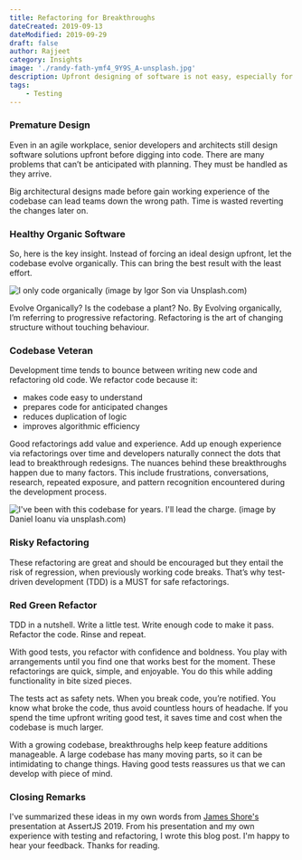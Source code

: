 ```yaml
---
title: Refactoring for Breakthroughs 
dateCreated: 2019-09-13
dateModified: 2019-09-29
draft: false
author: Rajjeet
category: Insights
image: './randy-fath-ymf4_9Y9S_A-unsplash.jpg'
description: Upfront designing of software is not easy, especially for large unpredictable projects. Refactoring and testing play a key for maturing codebases.    
tags:
    - Testing
---
```

### Premature Design
Even in an agile workplace, senior developers and architects still design software solutions upfront before digging into code. There are many problems that can’t be anticipated with planning. They must be handled as they arrive. 

Big architectural designs made before gain working experience of the codebase can lead teams down the wrong path. Time is wasted reverting the changes later on.

### Healthy Organic Software
So, here is the key insight. Instead of forcing an ideal design upfront, let the codebase evolve organically. This can bring the best result with the least effort.

![I only code organically (image by Igor Son via Unsplash.com)](igor-son-FV_PxCqgtwc-unsplash.jpg)

Evolve Organically? Is the codebase a plant? No. By Evolving organically, I’m referring to progressive refactoring. Refactoring is the art of changing structure without touching behaviour. 

### Codebase Veteran
Development time tends to bounce between writing new code and refactoring old code. We refactor code because it:
* makes code easy to understand 
* prepares code for anticipated changes
* reduces duplication of logic 
* improves algorithmic efficiency 

Good refactorings add value and experience. Add up enough experience via refactorings over time and developers naturally connect the dots that lead to breakthrough redesigns. The nuances behind these breakthroughs happen due to many factors. This  include frustrations, conversations, research, repeated exposure, and pattern recognition encountered during the development process. 

![I've been with this codebase for years. I'll lead the charge. (image by Daniel Ioanu via unsplash.com)](daniel-ioanu-jjGupGhhqDc-unsplash.jpg)

### Risky Refactoring
These refactoring are great and should be encouraged but they entail the risk of regression, when previously working code breaks. That’s why test-driven development (TDD) is a MUST for safe refactorings. 

### Red Green Refactor
TDD in a nutshell. Write a little test. Write enough code to make it pass. Refactor the code. Rinse and repeat. 

With good tests, you refactor with confidence and boldness. You play with arrangements until you find one that works best for the moment. These refactorings are quick, simple, and enjoyable. You do this while adding functionality in bite sized pieces.

The tests act as safety nets. When you break code, you’re notified. You know what broke the code, thus avoid countless hours of headache. If you spend the time upfront writing good test, it saves time and cost when the codebase is much larger. 

With a growing codebase, breakthroughs help keep feature additions manageable. A large codebase has many moving parts, so it can be intimidating to change things. Having good tests reassures us that we can develop with piece of mind. 

### Closing Remarks
I've summarized these ideas in my own words from [James Shore's](https://www.jamesshore.com/) presentation at AssertJS 2019. From his presentation and my own experience with testing and refactoring, I wrote this blog post. I'm happy to hear your feedback. Thanks for reading.